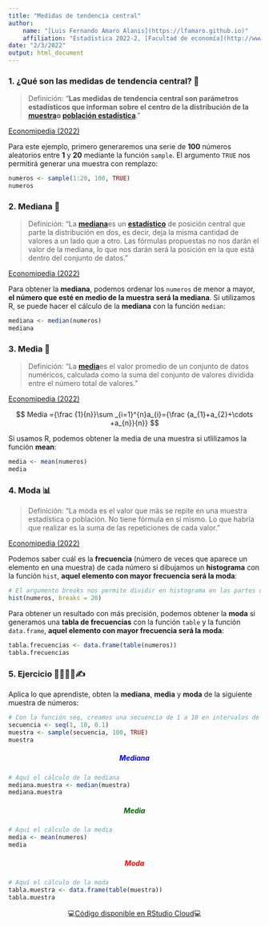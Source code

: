 ```yaml
---
title: "Medidas de tendencia central"
author:
    name: "[Luis Fernando Amaro Alanis](https://lfamaro.github.io)"
    affiliation: "Estadística 2022-2, [Facultad de economía](http://www.economia.unam.mx/)"
date: "2/3/2022"
output: html_document
---
```


### 1. ¿Qué son las medidas de tendencia central? 🤔 {style="text-align: justify;"}

> Definición: "**Las medidas de tendencia central son parámetros estadísticos que informan sobre el centro de la distribución de la [muestra ](https://economipedia.com/definiciones/muestra-estadistica.html)o [población estadística](https://economipedia.com/definiciones/poblacion-estadistica.html)**."

[Economipedia (2022)](https://economipedia.com/definiciones/medidas-de-tendencia-central.html "Economipedia (2022)")

Para este ejemplo, primero generaremos una serie de **100** números aleatorios entre **1** y **20** mediante la función `sample`. El argumento `TRUE` nos permitirá generar una muestra con remplazo:

```r
numeros <- sample(1:20, 100, TRUE)
numeros
```

### 2. Mediana 📍 {style="text-align: justify;"}

> Definición: "La [**mediana** ](https://economipedia.com/definiciones/mediana.html)es un [**estadístico**](https://economipedia.com/definiciones/estadistico.html) de posición central que parte la distribución en dos, es decir, deja la misma cantidad de valores a un lado que a otro. Las fórmulas propuestas no nos darán el valor de la mediana, lo que nos darán será la posición en la que está dentro del conjunto de datos."

[Economipedia (2022)](https://economipedia.com/definiciones/medidas-de-tendencia-central.html "Economipedia (2022)")

Para obtener la **mediana**, podemos ordenar los `numeros` de menor a mayor, **el número que esté en medio de la muestra será la mediana**. Si utilizamos R, se puede hacer el cálculo de la **mediana** con la función `median`:

```r
mediana <- median(numeros)
mediana
```

### 3. Media 🧮 {style="text-align: justify;"}

> Definición: "La [**media** ](https://economipedia.com/definiciones/media.html)es el valor promedio de un conjunto de datos numéricos, calculada como la suma del conjunto de valores dividida entre el número total de valores."

[Economipedia (2022)](https://economipedia.com/definiciones/medidas-de-tendencia-central.html "Economipedia (2022)")

<center>

$$ Media ={\frac {1}{n}}\sum _{i=1}^{n}a_{i}={\frac {a_{1}+a_{2}+\cdots +a_{n}}{n}} $$

</center>

Si usamos R, podemos obtener la media de una muestra si utlilizamos la función **mean**:

```r
media <- mean(numeros)
media
```

### 4. Moda 📊 {style="text-align: justify;"}

> Definición: "La moda es el valor que más se repite en una muestra estadística o población. No tiene fórmula en sí mismo. Lo que habría que realizar es la suma de las repeticiones de cada valor."

[Economipedia (2022)](https://economipedia.com/definiciones/medidas-de-tendencia-central.html "Economipedia (2022)")

Podemos saber cuál es la **frecuencia** (número de veces que aparece un elemento en una muestra) de cada número si dibujamos un **histograma** con la función `hist`, **aquel elemento con mayor frecuencia será la moda**:

```r
# El argumento breaks nos permite dividir en histograma en las partes que queramos
hist(numeros, breaks = 20)
```

Para obtener un resultado con más precisión, podemos obtener la **moda** si generamos una **tabla de frecuencias** con la función `table` y la función `data.frame`, **aquel elemento con mayor frecuencia será la moda**:

```r
tabla.frecuencias <- data.frame(table(numeros))
tabla.frecuencias
```

### 5. Ejercicio 👩‍💻👨‍💻✍ {style="text-align: justify;"}

Aplica lo que aprendiste, obten la **mediana**, **media** y **moda** de la siguiente muestra de números:

```r
# Con la función seq, creamos una secuencia de 1 a 10 en intervalos de 0.1 en 0.1
secuencia <- seq(1, 10, 0.1)
muestra <- sample(secuencia, 100, TRUE)
muestra
```

##### Mediana {style="text-align: center; color: blue;"}

```r
# Aquí el cálculo de la mediana 
mediana.muestra <- median(muestra)
mediana.muestra
```

##### Media {style="text-align: center; color: darkgreen;"}

```r
# Aquí el cálculo de la media
media <- mean(numeros)
media
```

##### Moda {style="text-align: center; color: red;"}

```r
# Aquí el cálculo de la moda
tabla.muestra <- data.frame(table(muestra))
tabla.muestra

```

<center>

💻[Código disponible en RStudio Cloud](https://rstudio.cloud/project/3671022 "👩‍💻 Disponible en RStudio Cloud 👨‍💻")💻

</center>
